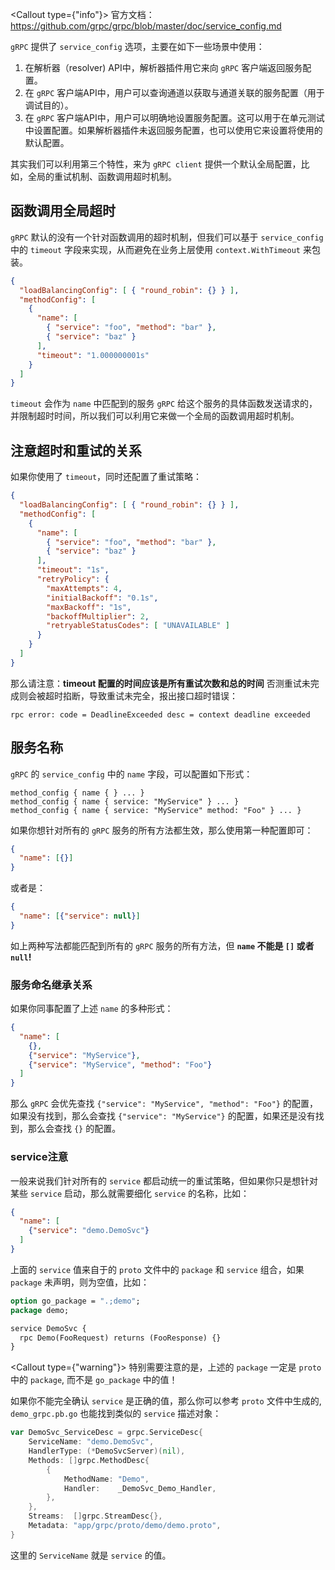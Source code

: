 
<Callout type={"info"}>
    官方文档：https://github.com/grpc/grpc/blob/master/doc/service_config.md
</Callout>

`gRPC` 提供了 `service_config` 选项，主要在如下一些场景中使用：

1. 在解析器（resolver) API中，解析器插件用它来向 `gRPC` 客户端返回服务配置。
2. 在 `gRPC` 客户端API中，用户可以查询通道以获取与通道关联的服务配置（用于调试目的）。
3. 在 `gRPC` 客户端API中，用户可以明确地设置服务配置。这可以用于在单元测试中设置配置。如果解析器插件未返回服务配置，也可以使用它来设置将使用的默认配置。


其实我们可以利用第三个特性，来为 `gRPC client` 提供一个默认全局配置，比如，全局的重试机制、函数调用超时机制。

## 函数调用全局超时

`gRPC` 默认的没有一个针对函数调用的超时机制，但我们可以基于 `service_config` 中的 `timeout` 字段来实现，从而避免在业务上层使用 `context.WithTimeout` 来包装。

```json
{
  "loadBalancingConfig": [ { "round_robin": {} } ],
  "methodConfig": [
    {
      "name": [
        { "service": "foo", "method": "bar" },
        { "service": "baz" }
      ],
      "timeout": "1.000000001s"
    }
  ]
}
```
`timeout` 会作为 `name` 中匹配到的服务 `gRPC` 给这个服务的具体函数发送请求的，并限制超时时间，所以我们可以利用它来做一个全局的函数调用超时机制。

## 注意超时和重试的关系

如果你使用了 `timeout`，同时还配置了重试策略：

```json
{
  "loadBalancingConfig": [ { "round_robin": {} } ],
  "methodConfig": [
    {
      "name": [
        { "service": "foo", "method": "bar" },
        { "service": "baz" }
      ],
      "timeout": "1s",
      "retryPolicy": {
        "maxAttempts": 4,
        "initialBackoff": "0.1s",
        "maxBackoff": "1s",
        "backoffMultiplier": 2,
        "retryableStatusCodes": [ "UNAVAILABLE" ]
      }
    }
  ]
}
```
那么请注意：**timeout 配置的时间应该是所有重试次数和总的时间** 否测重试未完成则会被超时掐断，导致重试未完全，报出接口超时错误：

```
rpc error: code = DeadlineExceeded desc = context deadline exceeded
```

## 服务名称

`gRPC` 的 `service_config` 中的 `name` 字段，可以配置如下形式：

```
method_config { name { } ... }
method_config { name { service: "MyService" } ... }
method_config { name { service: "MyService" method: "Foo" } ... }
```

如果你想针对所有的 `gRPC` 服务的所有方法都生效，那么使用第一种配置即可：

```json
{
  "name": [{}]
}
```

或者是：

```json
{
  "name": [{"service": null}]
}
```

如上两种写法都能匹配到所有的 `gRPC` 服务的所有方法，但 **`name` 不能是 `[]` 或者 `null`!**

### 服务命名继承关系

如果你同事配置了上述 `name` 的多种形式：

```json
{
  "name": [
    {},
    {"service": "MyService"},
    {"service": "MyService", "method": "Foo"}
  ]
}
```

那么 `gRPC` 会优先查找 `{"service": "MyService", "method": "Foo"}` 的配置，如果没有找到，那么会查找 `{"service": "MyService"}` 的配置，如果还是没有找到，那么会查找 `{}` 的配置。

### service注意

一般来说我们针对所有的 `service` 都启动统一的重试策略，但如果你只是想针对某些 `service` 启动，那么就需要细化 `service` 的名称，比如：

```json
{
  "name": [
    {"service": "demo.DemoSvc"}
  ]
}
```

上面的 `service` 值来自于的 `proto` 文件中的 `package` 和 `service` 组合，如果 `package` 未声明，则为空值，比如：

```proto
option go_package = ".;demo";
package demo;

service DemoSvc {
  rpc Demo(FooRequest) returns (FooResponse) {}
}
```

<Callout type={"warning"}>
    特别需要注意的是，上述的 `package` 一定是 `proto` 中的 `package`, 而不是 `go_package` 中的值！
</Callout>

如果你不能完全确认 `service` 是正确的值，那么你可以参考 `proto` 文件中生成的, `demo_grpc.pb.go` 也能找到类似的 `service` 描述对象：

```go
var DemoSvc_ServiceDesc = grpc.ServiceDesc{
	ServiceName: "demo.DemoSvc",
	HandlerType: (*DemoSvcServer)(nil),
	Methods: []grpc.MethodDesc{
		{
			MethodName: "Demo",
			Handler:    _DemoSvc_Demo_Handler,
		},
	},
	Streams:  []grpc.StreamDesc{},
	Metadata: "app/grpc/proto/demo/demo.proto",
}
```

这里的 `ServiceName` 就是 `service` 的值。
